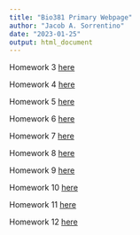 ```yaml
---
title: "Bio381 Primary Webpage"
author: "Jacob A. Sorrentino"
date: "2023-01-25"
output: html_document
---
```


Homework 3 [here](homework3.html)

Homework 4 [here](homework4.html)

Homework 5 [here](homework5.html)

Homework 6 [here](homework6.html)

Homework 7 [here](homework7.html)

Homework 8 [here](homework8.html)

Homework 9 [here](homework9.html)

Homework 10 [here](homework10.html)

Homework 11 [here](homework11.html)

Homework 12 [here](homework12.html)